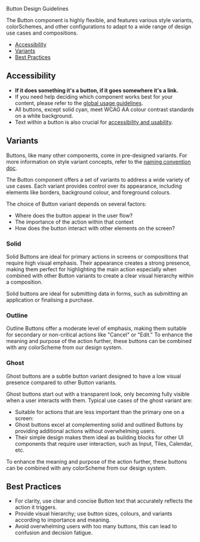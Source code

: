 


<Meta title="Web UI / Design Guidelines / Button" />

<Heading variant="h1">Button Design Guidelines</Heading>

The Button component is highly flexible, and features various style variants,
colorSchemes, and other configurations to adapt to a wide range of design use
cases and compositions.

- [Accessibility](#accessibility)
- [Variants](#variants)
- [Best Practices](#best-practices)

## Accessibility

- **If it does something it's a button, if it goes somewhere it's a link.**
- If you need help deciding which component works best for your content, please refer to the [global usage guidelines](https://wiki.uw.systems/posts/buttons-links-and-icon-buttons-guidelines-fs09gshh).
- All buttons, except solid cyan, meet WCAG AA colour contrast standards on a white background.
- Text within a button is also crucial for [accessibility and usability](https://wiki.uw.systems/posts/buttons-links-and-icon-buttons-guidelines-fs09gshh).

## Variants

Buttons, like many other components, come in pre-designed variants. For more
information on style variant concepts, refer to the [naming convention doc](https://wiki.uw.systems/posts/naming-conventions-and-stack-mirroring-z1olqysr#hco7u-variants).

The Button component offers a set of variants to address a wide variety of use
cases. Each variant provides control over its appearance, including elements
like borders, background colour, and foreground colours.

The choice of Button variant depends on several factors:

- Where does the button appear in the user flow?
- The importance of the action within that context
- How does the button interact with other elements on the screen?

### Solid

Solid Buttons are ideal for primary actions in screens or compositions that
require high visual emphasis. Their appearance creates a strong presence,
making them perfect for highlighting the main action especially when combined
with other Button variants to create a clear visual hierarchy within a
composition.

Solid buttons are ideal for submitting data in forms, such as
submitting an application or finalising a purchase.

<Canvas of={Stories.SolidVariantDesignExample} sourceState="none" />

### Outline

Outline Buttons offer a moderate level of emphasis, making them suitable for
secondary or non-critical actions like "Cancel" or "Edit." To enhance the
meaning and purpose of the action further, these buttons can be combined with
any colorScheme from our design system.

<Canvas of={Stories.OutlineVariantDesignExample} sourceState="none" />

### Ghost

Ghost buttons are a subtle button variant designed to have a low visual presence compared to other Button variants.

Ghost buttons start out with a transparent look, only becoming fully visible when a user interacts with them.
Typical use cases of the ghost variant are:

- Suitable for actions that are less important than the primary one on a screen:
- Ghost buttons excel at complementing solid and outlined Buttons by providing additional actions without overwhelming users.
- Their simple design makes them ideal as building blocks for other UI components that require user interaction, such as Input, Tiles, Calendar, etc.

To enhance the meaning and purpose of the action further, these buttons can be combined with any colorScheme from our design system.

<Canvas of={Stories.GhostVariantDesignExample} sourceState="none" />

## Best Practices

- For clarity, use clear and concise Button text that accurately reflects the action it triggers.
- Provide visual hierarchy; use button sizes, colours, and variants according to importance and meaning.
- Avoid overwhelming users with too many buttons, this can lead to confusion and decision fatigue.

